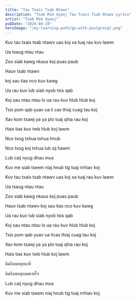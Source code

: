 ```yaml
---
title: "Tau Txais Tsab Ntawv"
description: "Tsab Mim Xyooj Tau Txais Tsab Ntawv Lyrics"
artist: "Tsab Mim Xyooj"
pubDate: "2024-04-19"
heroImage: "/my-learning-path/go-with-postgresql.png"
---
```


Kuv tau txais tsab ntawv uas koj xa tuaj rau kuv lawm

Ua tsaug ntau ntau

Zoo siab kawg nkaus koj puas paub

Hauv tsab ntawv

koj sau tias nco kuv kawg

Ua rau kuv lub siab nyob tsis qab

Koj sau ntau ntau lo ua rau kuv hlub hlub koj

Tsis pom qab yuav ua li cas thiaj cuag tau koj

Xav kom txawj ya ya plo tuaj qhia rau koj

Hais tias kuv twb hlub koj lawm

Nco txog txhua txhua hnub

Nco txog koj txhua lub sij hawm

Lub caij nyug dhau mus

Kuv me siab tseem niaj hnub tig tuaj nrhiav koj

Kuv tau txais tsab ntawv uas koj xa tuaj rau kuv lawm

Ua tsaug ntau ntau

Zoo siab kawg nkaus koj puas paub

Hauv tsab ntawv koj sau tias nco kuv kawg

Ua rau kuv lub siab nyob tsis qab

Koj sau ntau ntau lo ua rau kuv hlub hlub koj

Tsis pom qab yuav ua licas thiaj cuag tau koj

Xav kom txawj ya ya plo tuaj qhia rau koj

Hais tias kuv twb hlub koj lawm

คิดถึงเธอทุกนาที

คิดถึงเธอทุกลมหายใจ

Lub caij nyug dhau mus

Kuv me siab tseem niaj hnub tig tuaj nrhiav koj
